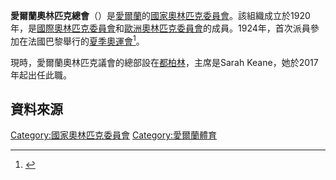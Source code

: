 {{Infobox National Olympic Committee
| title = 愛爾蘭奧林匹克議會
| logo = 
| 國家或地區 = IRL
| 國家或地區編碼 = IRL
| 成立日期 = 1920年
| 加入國際奧委會 = 1922年
| 所屬成員 = [[歐洲奧林匹克委員會|歐洲奧林匹克委員會]]
| 總部 = 愛爾蘭[[都柏林|都柏林]]
| 會長 = Sarah Keane
| 秘書長 =
| 網頁 = [http://www.olympic.is 官方網頁]
}}
'''愛爾蘭奧林匹克總會'''（{{lang|en|Olympic Federation of Ireland}}）是[[愛爾蘭|愛爾蘭]]的[[國家奧林匹克委員會|國家奧林匹克委員會]]。該組織成立於1920年，是[[國際奧林匹克委員會|國際奧林匹克委員會]]和[[歐洲奧林匹克委員會|歐洲奧林匹克委員會]]的成員。1924年，首次派員參加在法國巴黎舉行的[[1924年夏季奧林匹克運動會|夏季奧運會]]<ref>{{Cite web |url=http://www.sports-reference.com/olympics/countries/IRL/ |title=Ireland |access-date=2014-06-07 |archive-url=https://web.archive.org/web/20111003184514/http://www.sports-reference.com/olympics/countries/IRL/ |archive-date=2011-10-03 |dead-url=yes }}</ref>。

現時，愛爾蘭奧林匹克議會的總部設在[[都柏林|都柏林]]，主席是Sarah Keane，她於2017年起出任此職。

==資料來源==
{{Reflist}}

{{歐洲奧林匹克委員會}}
{{Authority control}}

[[Category:國家奧林匹克委員會|Category:國家奧林匹克委員會]]
[[Category:愛爾蘭體育|Category:愛爾蘭體育]]